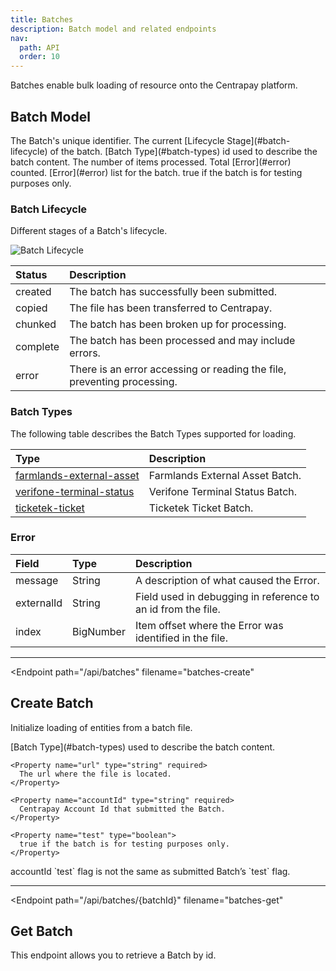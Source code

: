 ```yaml
---
title: Batches
description: Batch model and related endpoints
nav:
  path: API
  order: 10
---
```



Batches enable bulk loading of resource onto the Centrapay platform.

## Batch Model


<Properties>
  <Property name="id" type="string">
    The Batch's unique identifier.
  </Property>

  <Property name="status" type="string">
    The current [Lifecycle Stage](#batch-lifecycle) of the batch.
  </Property>

  <Property name="type" type="string">
    [Batch Type](#batch-types) id used to describe the batch content.
  </Property>

  <Property name="totalCount" type="bignumber">
    The number of items processed.
  </Property>

  <Property name="errorCount" type="bignumber">
    Total [Error](#error) counted.
  </Property>

  <Property name="errors" type="array">
    [Error](#error) list for the batch.
  </Property>

  <Property name="test" type="boolean">
    true if the batch is for testing purposes only.
  </Property>

</Properties>

### Batch Lifecycle

Different stages of a Batch's lifecycle.

![Batch Lifecycle](/batch-lifecycle.png)

|  Status  |                              Description                                |
| :------- | :---------------------------------------------------------------------- |
| created  | The batch has successfully been submitted.                              |
| copied   | The file has been transferred to Centrapay.                             |
| chunked  | The batch has been broken up for processing.                            |
| complete | The batch has been processed and may include errors.                    |
| error    | There is an error accessing or reading the file, preventing processing. |

### Batch Types

The following table describes the Batch Types supported for loading.

|                                 Type                                  |           Description           |
| :-------------------------------------------------------------------- | :------------------------------ |
| [farmlands-external-asset](/api/batch-types/farmlands-external-asset) | Farmlands External Asset Batch. |
| [verifone-terminal-status](/api/batch-types/verifone-terminal-status) | Verifone Terminal Status Batch. |
| [ticketek-ticket](/api/batch-types/ticketek-ticket)                   | Ticketek Ticket Batch.          |

### Error

|   Field    |   Type    |                         Description                          |
| :--------- | :-------- | :----------------------------------------------------------- |
| message    | String    | A description of what caused the Error.                      |
| externalId | String    | Field used in debugging in reference to an id from the file. |
| index      | BigNumber | Item offset where the Error was identified in the file.      |

---

<Endpoint
  path="/api/batches"
  filename="batches-create"
>
  ## Create Batch

  Initialize loading of entities from a batch file.

  <Properties>
    <Property name="type" type="string" required>
      [Batch Type](#batch-types) used to describe the batch content.
    </Property>

    <Property name="url" type="string" required>
      The url where the file is located.
    </Property>

    <Property name="accountId" type="string" required>
      Centrapay Account Id that submitted the Batch.
    </Property>

    <Property name="test" type="boolean">
      true if the batch is for testing purposes only.
    </Property>
  </Properties>

  <Properties heading="Errors">
    <Error code="403" message="LIVENESS_MISMATCH">
      accountId `test` flag is not the same as submitted Batch’s `test` flag.
    </Error>
  </Properties>
</Endpoint>

---

<Endpoint
  path="/api/batches/{batchId}"
  filename="batches-get"
>
  ## Get Batch

  This endpoint allows you to retrieve a Batch by id.
</Endpoint>
